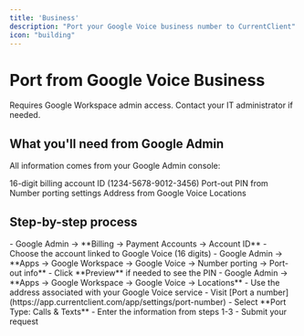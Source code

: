 ```yaml
---
title: 'Business'
description: "Port your Google Voice business number to CurrentClient"
icon: "building"
---
```


# Port from Google Voice Business

<Warning>Requires Google Workspace admin access. Contact your IT administrator if needed.</Warning>

## What you'll need from Google Admin

All information comes from your Google Admin console:

<CardGroup cols={3}>
  <Card title="Account ID" icon="credit-card">
    16-digit billing account ID (1234-5678-9012-3456)
  </Card>
  <Card title="Transfer PIN" icon="key">
    Port-out PIN from Number porting settings
  </Card>
  <Card title="Billing Address" icon="map-pin">
    Address from Google Voice Locations
  </Card>
</CardGroup>

## Step-by-step process

<Steps>
  <Step title="Get Account ID">
    - Google Admin → **Billing → Payment Accounts → Account ID**
    - Choose the account linked to Google Voice (16 digits)
  </Step>

  <Step title="Get Transfer PIN">
    - Google Admin → **Apps → Google Workspace → Google Voice → Number porting → Port-out info**
    - Click **Preview** if needed to see the PIN
  </Step>

  <Step title="Get Billing Address">
    - Google Admin → **Apps → Google Workspace → Google Voice → Locations**
    - Use the address associated with your Google Voice service
  </Step>

  <Step title="Submit port request">
    - Visit [Port a number](https://app.currentclient.com/app/settings/port-number)
    - Select **Port Type: Calls & Texts**
    - Enter the information from steps 1-3
    - Submit your request
  </Step>
</Steps>



